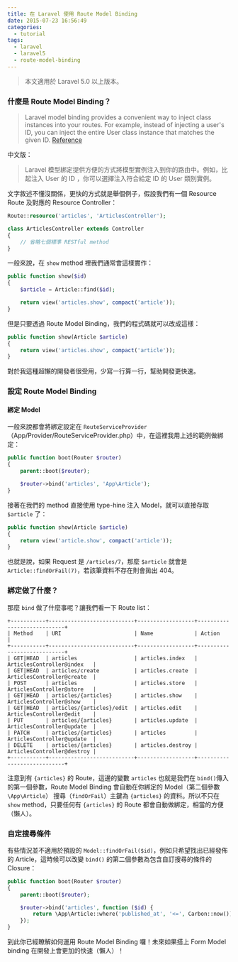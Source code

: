 ```yaml
---
title: 在 Laravel 使用 Route Model Binding
date: 2015-07-23 16:56:49
categories:
  - tutorial
tags:
  - laravel
  - laravel5
  - route-model-binding
---
```


> 本文適用於 Laravel 5.0 以上版本。

### 什麼是 Route Model Binding？

> Laravel model binding provides a convenient way to inject class instances into your routes. For example, instead of injecting a user's ID, you can inject the entire User class instance that matches the given ID.
> [Reference](http://laravel.com/docs/5.0/routing#route-model-binding)

<!-- more -->

中文版：

> Laravel 模型綁定提供方便的方式將模型實例注入到你的路由中。例如，比起注入 User 的 ID ，你可以選擇注入符合給定 ID 的 User 類別實例。

文字敘述不懂沒關係，更快的方式就是舉個例子，假設我們有一個 Resource Route 及對應的 Resource Controller：

```php
Route::resource('articles', 'ArticlesController');
```

```php
class ArticlesController extends Controller
{
    // 省略七個標準 RESTful method
}
```

一般來說，在 `show` method 裡我們通常會這樣實作：

```php
public function show($id)
{
    $article = Article::find($id);

    return view('articles.show', compact('article'));
}
```

但是只要透過 Route Model Binding，我們的程式碼就可以改成這樣：

```php
public function show(Article $article)
{
    return view('articles.show', compact('article'));
}
```

對於我這種超懶的開發者很受用，少寫一行算一行，幫助開發更快速。

### 設定 Route Model Binding

#### 綁定 Model

一般來說都會將綁定設定在 `RouteServiceProvider`（App/Provider/RouteServiceProvider.php）中，在這裡我用上述的範例做綁定：

```php
public function boot(Router $router)
{
    parent::boot($router);

    $router->bind('articles', 'App\Article');
}
```

接著在我們的 method 直接使用 type-hine 注入 Model，就可以直接存取 `$article` 了：

```php
public function show(Article $article)
{
    return view('article.show', compact('article'));
}
```

也就是說，如果 Request 是 `/articles/7`，那麼 `$article` 就會是 `Article::findOrFail(7)`，若該筆資料不存在則會拋出 404。

### 綁定做了什麼？

那麼 `bind` 做了什麼事呢？讓我們看一下 Route list：

```
+-----------+---------------------------+------------------+----------------------------+
| Method    | URI                       | Name             | Action                     |
+-----------+---------------------------+------------------+----------------------------+
| GET|HEAD  | articles                  | articles.index   | ArticlesController@index   |
| GET|HEAD  | articles/create           | articles.create  | ArticlesController@create  |
| POST      | articles                  | articles.store   | ArticlesController@store   |
| GET|HEAD  | articles/{articles}       | articles.show    | ArticlesController@show    |
| GET|HEAD  | articles/{articles}/edit  | articles.edit    | ArticlesController@edit    |
| PUT       | articles/{articles}       | articles.update  | ArticlesController@update  |
| PATCH     | articles/{articles}       | articles         | ArticlesController@update  |
| DELETE    | articles/{articles}       | articles.destroy | ArticlesController@destroy |
+-----------+---------------------------+------------------+----------------------------+
```

注意到有 `{articles}` 的 Route，這邊的變數 `articles` 也就是我們在 `bind()`傳入的第一個參數，Route Model Binding 會自動在你綁定的 Model（第二個參數 `\App\Article`） 搜尋（`findOrFail`）主鍵為 `{articles}` 的資料。所以不只在 `show` method，只要任何有 `{articles}` 的 Route 都會自動做綁定，相當的方便（懶人）。

### 自定搜尋條件

有些情況並不適用於預設的 `Model::findOrFail($id)`，例如只希望找出已經發佈的 Article，這時候可以改變 `bind()` 的第二個參數為包含自訂搜尋的條件的 Closure：

```php
public function boot(Router $router)
{
    parent::boot($router);

    $router->bind('articles', function ($id) {
        return \App\Article::where('published_at', '<=', Carbon::now())->findOrFail($id);
    });
}
```

到此你已經瞭解如何運用 Route Model Binding 囉！未來如果搭上 Form Model binding 在開發上會更加的快速（懶人）！
